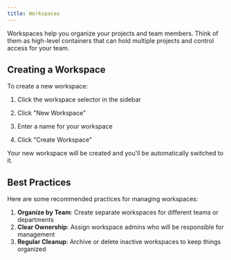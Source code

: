 ```yaml
---
title: Workspaces
---
```




Workspaces help you organize your projects and team members. Think of them as high-level containers that can hold multiple projects and control access for your team.

## Creating a Workspace

To create a new workspace:

<Steps>

1. Click the workspace selector in the sidebar

2. Click "New Workspace"

3. Enter a name for your workspace

4. Click "Create Workspace"

</Steps>

Your new workspace will be created and you'll be automatically switched to it.

## Best Practices

Here are some recommended practices for managing workspaces:

1. **Organize by Team**: Create separate workspaces for different teams or departments
2. **Clear Ownership**: Assign workspace admins who will be responsible for management
3. **Regular Cleanup**: Archive or delete inactive workspaces to keep things organized
